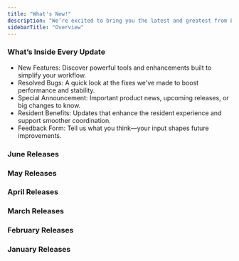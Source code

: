 ```yaml
---
title: "What's New!"
description: "We’re excited to bring you the latest and greatest from Latchel! This is where we roll out powerful new features, smart enhancements, and thoughtful updates—each one designed to make your daily workflow smoother, faster, and more effective. Every improvement here is built with purpose, shaped by your feedback, and made to help you get more done with less hassle. Take a look at what’s new and see how Latchel keeps getting better for you and your team."
sidebarTitle: "Overview"
---
```


### **What’s Inside Every Update**

- New Features: Discover powerful tools and enhancements built to simplify your workflow.
- Resolved Bugs: A quick look at the fixes we've made to boost performance and stability.
- Special Announcement: Important product news, upcoming releases, or big changes to know.
- Resident Benefits: Updates that enhance the resident experience and support smoother coordination.
- Feedback Form: Tell us what you think—your input shapes future improvements.

### **June Releases**

<CardGroup cols={2}>
  <Card title="June 16, 2025" icon="newspaper" iconType="duotone" href="/s/topic/0TO5e000000h9wsGAA/June-16-release">
    
  </Card>
  <Card title="New Card" icon="sparkles">
    
  </Card>
</CardGroup>

### **May Releases**

<CardGroup cols={2}>
  <Card title="New Card" icon="sparkles">
    
  </Card>
  <Card title="New Card" icon="sparkles">
    
  </Card>
</CardGroup>

### **April Releases**

<CardGroup cols={2}>
  <Card title="New Card" icon="sparkles">
    
  </Card>
  <Card title="New Card" icon="sparkles">
    
  </Card>
</CardGroup>

### **March Releases**

<CardGroup cols={2}>
  <Card title="New Card" icon="sparkles">
    
  </Card>
  <Card title="New Card" icon="sparkles">
    
  </Card>
</CardGroup>

### **February Releases**

<CardGroup cols={2}>
  <Card title="New Card" icon="sparkles">
    
  </Card>
  <Card title="New Card" icon="sparkles">
    
  </Card>
</CardGroup>

### **January Releases**

<CardGroup cols={2}>
  <Card title="New Card" icon="sparkles">
    
  </Card>
  <Card title="New Card" icon="sparkles">
    
  </Card>
</CardGroup>